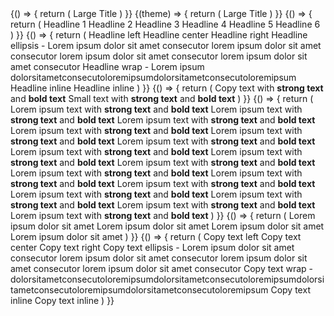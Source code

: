 
<ExampleVrt>
  {() => {
    return (
      <React.Fragment>
        <p-headline type="large-title" level="1">
          Large Title
        </p-headline>
      </React.Fragment>
    )
  }}
</ExampleVrt>

<ExampleVrt theme="dark">
  {(theme) => {
    return (
      <React.Fragment>
        <p-headline type="large-title" level="1" theme={theme}>
          Large Title
        </p-headline>
      </React.Fragment>
    )
  }}
</ExampleVrt>

<ExampleVrt>
  {() => {
    return (
      <React.Fragment>
        <p-headline type="headline-1" level="1">
          Headline 1
        </p-headline>
        <p-headline type="headline-2" level="2">
          Headline 2
        </p-headline>
        <p-headline type="headline-3" level="3">
          Headline 3
        </p-headline>
        <p-headline type="headline-4" level="4">
          Headline 4
        </p-headline>
        <p-headline type="headline-5" level="5">
          Headline 5
        </p-headline>
        <p-headline type="headline-6" level="6">
          Headline 6
        </p-headline>
      </React.Fragment>
    )
  }}
</ExampleVrt>

<ExampleVrt>
  {() => {
    return (
      <React.Fragment>
        <p-headline type="headline-1" level="1" align="left">
          Headline left
        </p-headline>
        <p-headline type="headline-1" level="1" align="center">
          Headline center
        </p-headline>
        <p-headline type="headline-1" level="1" align="right">
          Headline right
        </p-headline>
        <p-headline type="headline-1" level="1" ellipsis="true">
          Headline ellipsis - Lorem ipsum dolor sit amet consecutor lorem ipsum dolor sit amet consecutor lorem ipsum dolor sit amet consecutor lorem ipsum dolor sit amet consecutor
        </p-headline>
        <p-headline type="headline-1" level="1" wrap="true">
          Headline wrap - Lorem ipsum dolorsitametconsecutoloremipsumdolorsitametconsecutoloremipsum
        </p-headline>
        <p-headline type="headline-1" level="1" inline="true">
          Headline inline
        </p-headline>
        <p-headline type="headline-1" level="1" inline="true">
          Headline inline
        </p-headline>
      </React.Fragment>
    )
  }}
</ExampleVrt>

<ExampleVrt>
  {() => {
    return (
      <React.Fragment>
        <p-text type="copy">
          Copy text with <strong>strong text</strong> and <b>bold text</b>
        </p-text>
        <p-text type="small">
          Small text with <strong>strong text</strong> and <b>bold text</b>
        </p-text>
      </React.Fragment>
    )
  }}
</ExampleVrt>

<ExampleVrt>
  {() => {
    return (
      <React.Fragment>
        <p-text type="12">
          Lorem ipsum text with <strong>strong text</strong> and <b>bold text</b>
        </p-text>
        <p-text type="16">
          Lorem ipsum text with <strong>strong text</strong> and <b>bold text</b>
        </p-text>
        <p-text type="20">
          Lorem ipsum text with <strong>strong text</strong> and <b>bold text</b>
        </p-text>
        <p-text type="24">
          Lorem ipsum text with <strong>strong text</strong> and <b>bold text</b>
        </p-text>
        <p-text type="28">
          Lorem ipsum text with <strong>strong text</strong> and <b>bold text</b>
        </p-text>
        <p-text type="30">
          Lorem ipsum text with <strong>strong text</strong> and <b>bold text</b>
        </p-text>
        <p-text type="32">
          Lorem ipsum text with <strong>strong text</strong> and <b>bold text</b>
        </p-text>
        <p-text type="36">
          Lorem ipsum text with <strong>strong text</strong> and <b>bold text</b>
        </p-text>
        <p-text type="42">
          Lorem ipsum text with <strong>strong text</strong> and <b>bold text</b>
        </p-text>
        <p-text type="44">
          Lorem ipsum text with <strong>strong text</strong> and <b>bold text</b>
        </p-text>
        <p-text type="48">
          Lorem ipsum text with <strong>strong text</strong> and <b>bold text</b>
        </p-text>
        <p-text type="52">
          Lorem ipsum text with <strong>strong text</strong> and <b>bold text</b>
        </p-text>
        <p-text type="60">
          Lorem ipsum text with <strong>strong text</strong> and <b>bold text</b>
        </p-text>
        <p-text type="62">
          Lorem ipsum text with <strong>strong text</strong> and <b>bold text</b>
        </p-text>
        <p-text type="72">
          Lorem ipsum text with <strong>strong text</strong> and <b>bold text</b>
        </p-text>
        <p-text type="84">
          Lorem ipsum text with <strong>strong text</strong> and <b>bold text</b>
        </p-text>
      </React.Fragment>
    )
  }}
</ExampleVrt>

<ExampleVrt>
  {() => {
    return (
      <React.Fragment>
        <p-text type="60-thin">
          Lorem ipsum dolor sit amet
        </p-text>
        <p-text type="62-thin">
          Lorem ipsum dolor sit amet
        </p-text>
        <p-text type="72-thin">
          Lorem ipsum dolor sit amet
        </p-text>
        <p-text type="84-thin">
          Lorem ipsum dolor sit amet
        </p-text>
      </React.Fragment>
    )
  }}
</ExampleVrt>

<ExampleVrt>
  {() => {
    return (
      <React.Fragment>
        <p-text type="copy" align="left">
          Copy text left
        </p-text>
        <p-text type="copy" align="center">
          Copy text center
        </p-text>
        <p-text type="copy" align="right">
          Copy text right
        </p-text>
        <p-text type="copy" ellipsis="true">
          Copy text ellipsis - Lorem ipsum dolor sit amet consecutor lorem ipsum dolor sit amet consecutor lorem ipsum dolor sit amet consecutor lorem ipsum dolor sit amet consecutor
        </p-text>
        <p-text type="copy" wrap="true">
          Copy text wrap - dolorsitametconsecutoloremipsumdolorsitametconsecutoloremipsumdolorsitametconsecutoloremipsumdolorsitametconsecutoloremipsum
        </p-text>
        <p-text type="copy" inline="true">
          Copy text inline
        </p-text>
        <p-text type="copy" inline="true">
          Copy text inline
        </p-text>
      </React.Fragment>
    )
  }}
</ExampleVrt>
